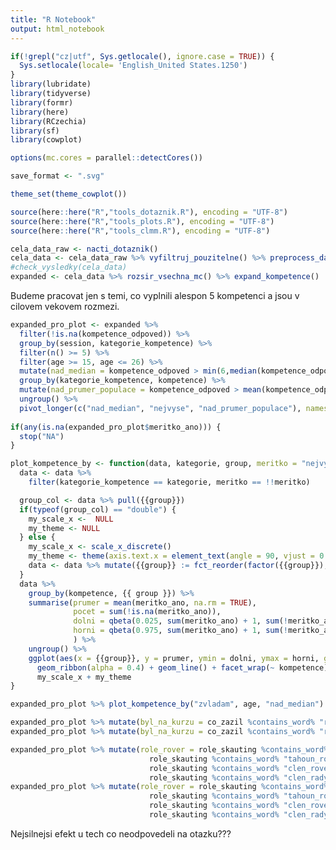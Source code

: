 ```yaml
---
title: "R Notebook"
output: html_notebook
---
```


```r
if(!grepl("cz|utf", Sys.getlocale(), ignore.case = TRUE)) {
  Sys.setlocale(locale= 'English_United States.1250')
}
library(lubridate)
library(tidyverse)
library(formr)
library(here)
library(RCzechia)
library(sf)
library(cowplot)

options(mc.cores = parallel::detectCores())

save_format <- ".svg"

theme_set(theme_cowplot())

source(here::here("R","tools_dotaznik.R"), encoding = "UTF-8")
source(here::here("R","tools_plots.R"), encoding = "UTF-8")
source(here::here("R","tools_clmm.R"), encoding = "UTF-8")

```

```r
cela_data_raw <- nacti_dotaznik()
cela_data <- cela_data_raw %>% vyfiltruj_pouzitelne() %>% preprocess_dat(verbose = FALSE)  
#check_vysledky(cela_data)
expanded <- cela_data %>% rozsir_vsechna_mc() %>% expand_kompetence()

```

Budeme pracovat jen s temi, co vyplnili alespon 5 kompetenci a jsou v cilovem vekovem rozmezi.

```r
expanded_pro_plot <- expanded %>% 
  filter(!is.na(kompetence_odpoved)) %>% 
  group_by(session, kategorie_kompetence) %>% 
  filter(n() >= 5) %>%
  filter(age >= 15, age <= 26) %>%
  mutate(nad_median = kompetence_odpoved > min(6,median(kompetence_odpoved)), nejvyse = kompetence_odpoved == max(kompetence_odpoved)) %>%
  group_by(kategorie_kompetence, kompetence) %>%
  mutate(nad_prumer_populace = kompetence_odpoved > mean(kompetence_odpoved)) %>%
  ungroup() %>%
  pivot_longer(c("nad_median", "nejvyse", "nad_prumer_populace"), names_to = "meritko", values_to = "meritko_ano") 
  
if(any(is.na(expanded_pro_plot$meritko_ano))) {
  stop("NA")
}
```

```r
plot_kompetence_by <- function(data, kategorie, group, meritko = "nejvyse") {
  data <- data %>% 
    filter(kategorie_kompetence == kategorie, meritko == !!meritko)

  group_col <- data %>% pull({{group}})
  if(typeof(group_col) == "double") {
    my_scale_x <-  NULL
    my_theme <- NULL
  } else {
    my_scale_x <- scale_x_discrete()
    my_theme <- theme(axis.text.x = element_text(angle = 90, vjust = 0.1))
    data <- data %>% mutate({{group}} := fct_reorder(factor({{group}}), meritko_ano, .fun = mean))
  }
  data %>%
    group_by(kompetence, {{ group }}) %>%
    summarise(prumer = mean(meritko_ano, na.rm = TRUE), 
              pocet = sum(!is.na(meritko_ano)),
              dolni = qbeta(0.025, sum(meritko_ano) + 1, sum(!meritko_ano) + 1),
              horni = qbeta(0.975, sum(meritko_ano) + 1, sum(!meritko_ano) + 1),
              ) %>%
    ungroup() %>%
    ggplot(aes(x = {{group}}, y = prumer, ymin = dolni, ymax = horni, group = kompetence)) +
      geom_ribbon(alpha = 0.4) + geom_line() + facet_wrap(~ kompetence) + 
      my_scale_x + my_theme
}
```

```r
expanded_pro_plot %>% plot_kompetence_by("zvladam", age, "nad_median")


```


```r
expanded_pro_plot %>% mutate(byl_na_kurzu = co_zazil %contains_word% "roversky_kurz") %>% plot_kompetence_by("zvladam", byl_na_kurzu, "nad_prumer_populace")
expanded_pro_plot %>% mutate(byl_na_kurzu = co_zazil %contains_word% "roversky_kurz") %>% plot_kompetence_by("zvladam", byl_na_kurzu)

```

```r
expanded_pro_plot %>% mutate(role_rover = role_skauting %contains_word% "clen_rady_roveru" | 
                               role_skauting %contains_word% "tahoun_roveru" |
                               role_skauting %contains_word% "clen_roveru" |
                               role_skauting %contains_word% "clen_rady_roveru") %>% plot_kompetence_by("zvladam", role_rover)
expanded_pro_plot %>% mutate(role_rover = role_skauting %contains_word% "clen_rady_roveru" | 
                               role_skauting %contains_word% "tahoun_roveru" |
                               role_skauting %contains_word% "clen_roveru" |
                               role_skauting %contains_word% "clen_rady_roveru") %>% plot_kompetence_by("zvladam", role_rover, meritko = "nad_prumer_populace)

```


Nejsilnejsi efekt u tech co neodpovedeli na otazku???

